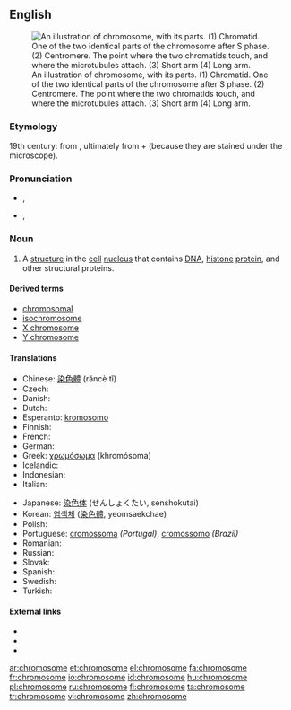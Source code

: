 ==English==
{{wikipedia}}
[[Image:Chromosome-upright.png|thumb|An illustration of chromosome, with its parts. (1) Chromatid. One of the two identical parts of the chromosome after S phase. (2) Centromere. The point where the two chromatids touch, and where the microtubules attach. (3) Short arm (4) Long arm.]]

===Etymology===
19th century: from {{etyl|de}} {{term|Chromosom|lang=de}}, ultimately from {{etyl|grc}} {{term|χρῶμα||tr=khroma|colour|sc=polytonic|lang=grc}} + {{term|σῶμα||body|sc=polytonic|lang=grc}} (because they are stained under the microscope).

===Pronunciation===
* {{a|UK}} {{IPA|/ˈkɹəʊ.məˌsəʊm/}}, {{SAMPA|/"kr@U.m@%s@Um/}}
* {{a|US}} {{IPA|/ˈkɹoʊməˌsoʊm/}}, {{SAMPA|/"kroUm@%soUm/}}

===Noun===
{{en-noun}}

# {{context|biology|cytology}} A [[structure]] in the [[cell]] [[nucleus]] that contains [[DNA]], [[histone]] [[protein]], and other structural proteins.

====Derived terms====
* [[chromosomal]]
* [[isochromosome]]
* [[X chromosome]]
* [[Y chromosome]]

====Translations====
{{trans-top|structure in the cell nucleus}}
* Chinese: [[染色體]] (rǎncè tǐ)
* Czech: {{t-|cs|chromozom|m}}
* Danish: {{t-|da|kromosom}}
* Dutch: {{t+|nl|chromosoom|n}}
* Esperanto: [[kromosomo]]
* Finnish: {{t+|fi|kromosomi}}
* French: {{t+|fr|chromosome|m}}
* German: {{t+|de|Chromosom|n}}
* Greek: [[χρωμόσωμα]] (khromósoma) {{n}}
* Icelandic: {{t-|is|litningur|m}}
* Indonesian: {{t-|id|kromosom|xs=Indonesian}}
* Italian: {{t+|it|cromosoma|m}}
{{trans-mid}}
* Japanese: [[染色体]] (せんしょくたい, senshokutai)
* Korean: [[염색체]] ([[染色體]], yeomsaekchae)
* Polish: {{t-|pl|chromosom}}
* Portuguese: [[cromossoma]] {{m}} ''(Portugal)'', [[cromossomo]] {{m}} ''(Brazil)''
* Romanian: {{t+|ro|cromozom|m}}
* Russian: {{t+|ru|хромосома|f|tr=khromosóma|sc=Cyrl}}
* Slovak: {{t-|sk|chromozóm|m}}
* Spanish: {{t+|es|cromosoma|m}}
* Swedish: {{t-|sv|kromosom|c}}
* Turkish: {{t+|tr|kromozom}}
{{trans-bottom}}

====External links====
* {{R:Webster 1913}}
* {{R:Century 1911}}
* {{R:OneLook}}

[[ar:chromosome]]
[[et:chromosome]]
[[el:chromosome]]
[[fa:chromosome]]
[[fr:chromosome]]
[[io:chromosome]]
[[id:chromosome]]
[[hu:chromosome]]
[[pl:chromosome]]
[[ru:chromosome]]
[[fi:chromosome]]
[[ta:chromosome]]
[[tr:chromosome]]
[[vi:chromosome]]
[[zh:chromosome]]